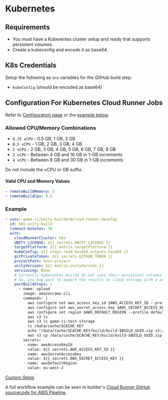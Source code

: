 # Kubernetes

## Requirements

- You must have a Kuberentes cluster setup and ready that supports persistent volumes.
- Create a kubeconfig and encode it as base64.

## K8s Credentials

Setup the following as `env` variables for the GitHub build step:

- `kubeConfig` (should be encoded as base64)

## Configuration For Kubernetes Cloud Runner Jobs

Refer to [Configuration page](../configuration) or the [example below](#example).

### Allowed CPU/Memory Combinations

- `0.25 vCPU` - 0.5 GB, 1 GB, 2 GB
- `0.5 vCPU` - 1 GB, 2 GB, 3 GB, 4 GB
- `1 vCPU` - 2 GB, 3 GB, 4 GB, 5 GB, 6 GB, 7 GB, 8 GB
- `2 vCPU` - Between 4 GB and 16 GB in 1-GB increments
- `4 vCPU` - Between 8 GB and 30 GB in 1-GB increments

Do not include the vCPU or GB suffix.

#### Valid CPU and Memory Values

```yaml
- remoteBuildMemory: 2
- remoteBuildCpu: 0.5
```

### Example

```yaml
- uses: game-ci/unity-builder@cloud-runner-develop
  id: k8s-unity-build
  timeout-minutes: 30
  with:
    cloudRunnerCluster: k8s
    UNITY_LICENSE: ${{ secrets.UNITY_LICENSE }}
    targetPlatform: ${{ matrix.targetPlatform }}
    kubeConfig: ${{ steps.read-base64.outputs.base64 }}
    gitPrivateToken: ${{ secrets.GITHUB_TOKEN }}
    projectPath: test-project
    unityVersion: ${{ matrix.unityVersion }}
    versioning: None
    # Currently kuberentes builds do not save their persistent volumes beyond a cloud runner job.
    # So, you may want to export the results to cloud storage with a postBuildStep as follows:
    postBuildSteps: |
      - name: upload
        image: amazon/aws-cli
        commands: |
          aws configure set aws_access_key_id $AWS_ACCESS_KEY_ID --profile default
          aws configure set aws_secret_access_key $AWS_SECRET_ACCESS_KEY --profile default
          aws configure set region $AWS_DEFAULT_REGION --profile default
          aws s3 ls
          aws s3 ls game-ci-test-storage
          ls /data/cache/$CACHE_KEY
          echo "/data/cache/$CACHE_KEY/build/build-$BUILD_GUID.zip s3://game-ci-test-storage/$CACHE_KEY/$BUILD_FILE"
          aws s3 cp /data/cache/$CACHE_KEY/build/build-$BUILD_GUID.zip s3://game-ci-test-storage/$CACHE_KEY/build-$BUILD_GUID.zip
        secrets:
        - name: awsAccessKeyId
          value: ${{ secrets.AWS_ACCESS_KEY_ID }}
        - name: awsSecretAccessKey
          value: ${{ secrets.AWS_SECRET_ACCESS_KEY }}
        - name: awsDefaultRegion
          value: eu-west-2
```

_[Custom Steps](../advanced-topics/extensible-jobs/custom-steps)_

A full workflow example can be seen in builder's
[Cloud Runner GitHub sourcecode for AWS Pipeline](https://github.com/game-ci/unity-builder/blob/main/.github/workflows/cloud-runner-k8s-pipeline.yml).
